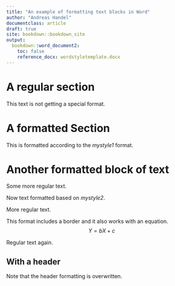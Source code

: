 ```yaml
---
title: "An example of formatting text blocks in Word"
author: "Andreas Handel"
documentclass: article
draft: true
site: bookdown::bookdown_site
output:
  bookdown::word_document2: 
    toc: false
    reference_docx: wordstyletemplate.docx
---
```


# A regular section

This text is not getting a special format.

# A formatted Section

:::{custom-style="mystyle1"}
This is formatted according to the _mystyle1_ format.
:::

# Another formatted block of text

Some more regular text.

:::{custom-style="mystyle2"}
Now text formatted based on _mystyle2_.
:::

More regular text.

:::{custom-style="mystyle3"}
This format includes a border and it also works with an equation.
$$Y = bX + c$$
:::

Regular text again.

::: {custom-style="mystyle1"}
# With a header

Note that the header formatting is overwritten.
:::
